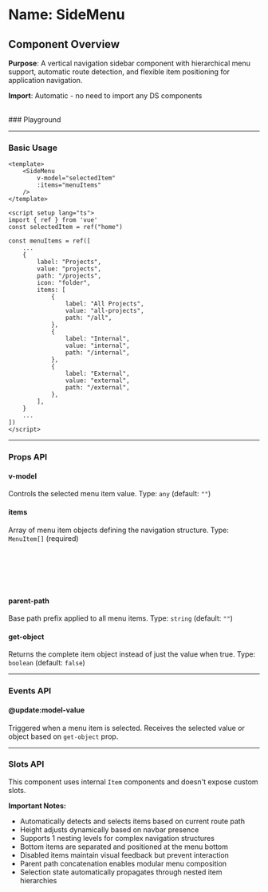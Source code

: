 
<Meta of={SideMenu} />

# Name: SideMenu
## Component Overview

**Purpose**: A vertical navigation sidebar component with hierarchical menu support, automatic route detection, and flexible item positioning for application navigation.

**Import**: Automatic - no need to import any DS components

<br />
### Playground

<Canvas of={SideMenu.Primary} />
<Controls />

---

### Basic Usage

```vue
<template>
    <SideMenu 
        v-model="selectedItem"
        :items="menuItems"
    />
</template>

<script setup lang="ts">
import { ref } from 'vue'
const selectedItem = ref("home")

const menuItems = ref([
    ...
    {
        label: "Projects",
        value: "projects",
        path: "/projects",
        icon: "folder",
        items: [
            {
                label: "All Projects",
                value: "all-projects",
                path: "/all",
            },
            {
                label: "Internal",
                value: "internal",
                path: "/internal",
            },
            {
                label: "External",
                value: "external",
                path: "/external",
            },
        ],
    }
    ...
])
</script>
```

<Canvas sourceState="none" of={SideMenu.Primary} />

---

### Props API

#### v-model
Controls the selected menu item value. Type: `any` (default: `""`)

#### items
Array of menu item objects defining the navigation structure. Type: `MenuItem[]` (required)

```typescript
type MenuItem = {
  label: string;       // Display text for the step item
  value: string;       // Unique identifier for the item
  icon: string;        // Icon name for the step item
}
```

#### parent-path
Base path prefix applied to all menu items. Type: `string` (default: `""`)

#### get-object
Returns the complete item object instead of just the value when true. Type: `boolean` (default: `false`)

---

### Events API

#### @update:model-value
Triggered when a menu item is selected. Receives the selected value or object based on `get-object` prop.

---

### Slots API

This component uses internal `Item` components and doesn't expose custom slots.

**Important Notes:**
- Automatically detects and selects items based on current route path
- Height adjusts dynamically based on navbar presence
- Supports 1 nesting levels for complex navigation structures
- Bottom items are separated and positioned at the menu bottom
- Disabled items maintain visual feedback but prevent interaction
- Parent path concatenation enables modular menu composition
- Selection state automatically propagates through nested item hierarchies
